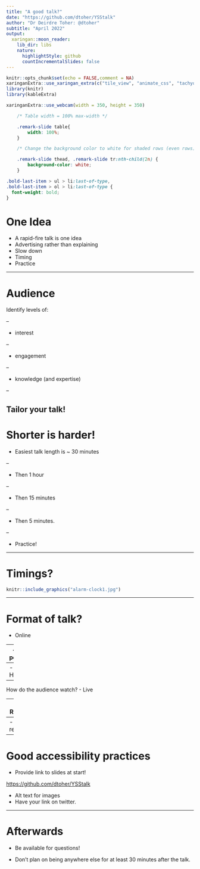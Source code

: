 ---
title: "A good talk?"
date: "https://github.com/dtoher/YSStalk"
author: "Dr Deirdre Toher: @dtoher"
subtitle: "April 2022"
output:
  xaringan::moon_reader:
    lib_dir: libs
    nature:
      highlightStyle: github
      countIncrementalSlides: false
---

<style type="text/css">
.remark-slide-content {
    font-size: 40px;
    padding: 1em 4em 1em 4em;
}
</style>

```{r setup, include=FALSE}
knitr::opts_chunk$set(echo = FALSE,comment = NA)
xaringanExtra::use_xaringan_extra(c("tile_view", "animate_css", "tachyons"))
library(knitr)
library(kableExtra)

```

```{r}
xaringanExtra::use_webcam(width = 350, height = 350)
```


```{css, echo=F}
    /* Table width = 100% max-width */

    .remark-slide table{
        width: 100%;
    }

    /* Change the background color to white for shaded rows (even rows) */

    .remark-slide thead, .remark-slide tr:nth-child(2n) {
        background-color: white;
    }

.bold-last-item > ul > li:last-of-type,
.bold-last-item > ol > li:last-of-type {
  font-weight: bold;
}
```


# One Idea

- A rapid-fire talk is one idea
- Advertising rather than explaining
- Slow down
- Timing
- Practice

---

# Audience

Identify levels of: 

--

- interest

--

- engagement

--

- knowledge (and expertise)

--

Tailor your talk!
---

# Shorter is harder!

- Easiest talk length is ~ 30 minutes

--

- Then 1 hour

--

- Then 15 minutes

--

- Then 5 minutes.

--

- Practice!

---

# Timings?

```{r, echo=FALSE, out.width="55%", fig.alt="Alarm Clock", fig.align='center'}
knitr::include_graphics("alarm-clock1.jpg")
```

---

# Format of talk?

- Online

--
- In-person

--
- Hybrid

--

How do the audience watch?
- Live

--
- Recorded

--
- Pre-recorded?

---

# Good accessibility practices

- Provide link to slides at start!

<https://github.com/dtoher/YSStalk>

- Alt text for images
- Have your link on twitter.

---

# Afterwards

- Be available for questions!

- Don't plan on being anywhere else for at least 30 minutes after the talk.